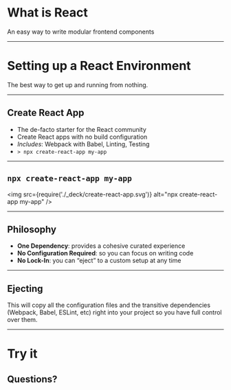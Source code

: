

# What is React

An easy way to write modular frontend components

---

# Setting up a React Environment

The best way to get up and running from nothing.

---

## Create React App

<Steps>

- The de-facto starter for the React community
- Create React apps with no build configuration
- _Includes_: Webpack with Babel, Linting, Testing
- `> npx create-react-app my-app`

</Steps>

---

## `npx create-react-app my-app`

<img
  src={require('./_deck/create-react-app.svg')}
  alt="npx create-react-app my-app"
/>

---

## Philosophy

<Steps>

- **One Dependency**: provides a cohesive curated experience
- **No Configuration Required**: so you can focus on writing code
- **No Lock-In**: you can “eject” to a custom setup at any time

</Steps>

---

## Ejecting

<Half>

This will copy all the configuration files and the transitive dependencies (Webpack, Babel, ESLint, etc) right into your project so you have full control over them.

</Half>

---

# Try it

## Questions?
